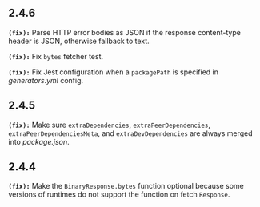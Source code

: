 ## 2.4.6
**`(fix):`** Parse HTTP error bodies as JSON if the response content-type header is JSON, otherwise fallback to text.


**`(fix):`** Fix `bytes` fetcher test.


**`(fix):`** Fix Jest configuration when a `packagePath` is specified in _generators.yml_ config.


## 2.4.5
**`(fix):`** Make sure `extraDependencies`, `extraPeerDependencies`, `extraPeerDependenciesMeta`, and `extraDevDependencies` are always merged into _package.json_.


## 2.4.4
**`(fix):`** Make the `BinaryResponse.bytes` function optional because some versions of runtimes do not support the function on fetch `Response`.


